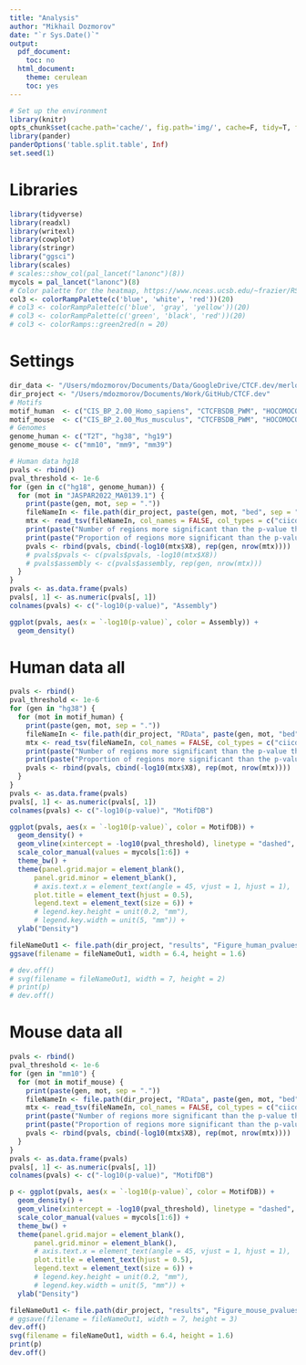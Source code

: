 ```yaml
---
title: "Analysis"
author: "Mikhail Dozmorov"
date: "`r Sys.Date()`"
output:
  pdf_document:
    toc: no
  html_document:
    theme: cerulean
    toc: yes
---
```


```r
# Set up the environment
library(knitr)
opts_chunk$set(cache.path='cache/', fig.path='img/', cache=F, tidy=T, fig.keep='high', echo=F, dpi=100, warnings=F, message=F, comment=NA, warning=F, results='as.is', fig.width = 10, fig.height = 6) #out.width=700, 
library(pander)
panderOptions('table.split.table', Inf)
set.seed(1)
```

# Libraries

```r
library(tidyverse)
library(readxl)
library(writexl)
library(cowplot)
library(stringr)
library("ggsci")
library(scales)
# scales::show_col(pal_lancet("lanonc")(8))
mycols = pal_lancet("lanonc")(8)
# Color palette for the heatmap, https://www.nceas.ucsb.edu/~frazier/RSpatialGuides/colorPaletteCheatsheet.pdf
col3 <- colorRampPalette(c('blue', 'white', 'red'))(20)
# col3 <- colorRampPalette(c('blue', 'gray', 'yellow'))(20)
# col3 <- colorRampPalette(c('green', 'black', 'red'))(20)
# col3 <- colorRamps::green2red(n = 20)

```

# Settings

```r
dir_data <- "/Users/mdozmorov/Documents/Data/GoogleDrive/CTCF.dev/merlot"
dir_project <- "/Users/mdozmorov/Documents/Work/GitHub/CTCF.dev"
# Motifs
motif_human  <- c("CIS_BP_2.00_Homo_sapiens", "CTCFBSDB_PWM", "HOCOMOCOv11_core_HUMAN_mono_meme_format", "JASPAR2022_CORE_vertebrates_non_redundant_v2", "Jolma2013", "SwissRegulon_human_and_mouse")
motif_mouse  <- c("CIS_BP_2.00_Mus_musculus", "CTCFBSDB_PWM", "HOCOMOCOv11_core_MOUSE_mono_meme_format", "JASPAR2022_CORE_vertebrates_non_redundant_v2", "Jolma2013", "SwissRegulon_human_and_mouse")
# Genomes
genome_human <- c("T2T", "hg38", "hg19")
genome_mouse <- c("mm10", "mm9", "mm39")
```

```r
# Human data hg18
pvals <- rbind()
pval_threshold <- 1e-6
for (gen in c("hg18", genome_human)) {
  for (mot in "JASPAR2022_MA0139.1") {
    print(paste(gen, mot, sep = "."))
    fileNameIn <- file.path(dir_project, paste(gen, mot, "bed", sep = "."))
    mtx <- read_tsv(fileNameIn, col_names = FALSE, col_types = c("ciicdciddc"))
    print(paste("Number of regions more significant than the p-value threshold:", round(sum(mtx$X8 < pval_threshold), digits = 5) ))
    print(paste("Proportion of regions more significant than the p-value threshold:", round(sum(mtx$X8 < pval_threshold) / nrow(mtx), digits = 5) ))
    pvals <- rbind(pvals, cbind(-log10(mtx$X8), rep(gen, nrow(mtx))))
    # pvals$pvals <- c(pvals$pvals, -log10(mtx$X8))
    # pvals$assembly <- c(pvals$assembly, rep(gen, nrow(mtx)))
  }
}
pvals <- as.data.frame(pvals)
pvals[, 1] <- as.numeric(pvals[, 1])
colnames(pvals) <- c("-log10(p-value)", "Assembly")

ggplot(pvals, aes(x = `-log10(p-value)`, color = Assembly)) +
  geom_density()
```

# Human data all

```r
pvals <- rbind()
pval_threshold <- 1e-6
for (gen in "hg38") {
  for (mot in motif_human) {
    print(paste(gen, mot, sep = "."))
    fileNameIn <- file.path(dir_project, "RData", paste(gen, mot, "bed", sep = "."))
    mtx <- read_tsv(fileNameIn, col_names = FALSE, col_types = c("ciicdciddc"))
    print(paste("Number of regions more significant than the p-value threshold:", round(sum(mtx$X8 < pval_threshold), digits = 5) ))
    print(paste("Proportion of regions more significant than the p-value threshold:", round(sum(mtx$X8 < pval_threshold) / nrow(mtx), digits = 5) ))
    pvals <- rbind(pvals, cbind(-log10(mtx$X8), rep(mot, nrow(mtx))))
  }
}
pvals <- as.data.frame(pvals)
pvals[, 1] <- as.numeric(pvals[, 1])
colnames(pvals) <- c("-log10(p-value)", "MotifDB")

ggplot(pvals, aes(x = `-log10(p-value)`, color = MotifDB)) +
  geom_density() +
  geom_vline(xintercept = -log10(pval_threshold), linetype = "dashed", color = "black") +
  scale_color_manual(values = mycols[1:6]) +
  theme_bw() +
  theme(panel.grid.major = element_blank(), 
      panel.grid.minor = element_blank(), 
      # axis.text.x = element_text(angle = 45, vjust = 1, hjust = 1),
      plot.title = element_text(hjust = 0.5),
      legend.text = element_text(size = 6)) +
      # legend.key.height = unit(0.2, "mm"),
      # legend.key.width = unit(5, "mm")) +
  ylab("Density")

fileNameOut1 <- file.path(dir_project, "results", "Figure_human_pvalues.svg")
ggsave(filename = fileNameOut1, width = 6.4, height = 1.6)

# dev.off()
# svg(filename = fileNameOut1, width = 7, height = 2)
# print(p)
# dev.off()

```

# Mouse data all

```r
pvals <- rbind()
pval_threshold <- 1e-6
for (gen in "mm10") {
  for (mot in motif_mouse) {
    print(paste(gen, mot, sep = "."))
    fileNameIn <- file.path(dir_project, "RData", paste(gen, mot, "bed", sep = "."))
    mtx <- read_tsv(fileNameIn, col_names = FALSE, col_types = c("ciicdciddc"))
    print(paste("Number of regions more significant than the p-value threshold:", round(sum(mtx$X8 < pval_threshold), digits = 5) ))
    print(paste("Proportion of regions more significant than the p-value threshold:", round(sum(mtx$X8 < pval_threshold) / nrow(mtx), digits = 5) ))
    pvals <- rbind(pvals, cbind(-log10(mtx$X8), rep(mot, nrow(mtx))))
  }
}
pvals <- as.data.frame(pvals)
pvals[, 1] <- as.numeric(pvals[, 1])
colnames(pvals) <- c("-log10(p-value)", "MotifDB")

p <- ggplot(pvals, aes(x = `-log10(p-value)`, color = MotifDB)) +
  geom_density() +
  geom_vline(xintercept = -log10(pval_threshold), linetype = "dashed", color = "red") +
  scale_color_manual(values = mycols[1:6]) +
  theme_bw() +
  theme(panel.grid.major = element_blank(), 
      panel.grid.minor = element_blank(), 
      # axis.text.x = element_text(angle = 45, vjust = 1, hjust = 1),
      plot.title = element_text(hjust = 0.5),
      legend.text = element_text(size = 6)) +
      # legend.key.height = unit(0.2, "mm"),
      # legend.key.width = unit(5, "mm")) +
  ylab("Density")

fileNameOut1 <- file.path(dir_project, "results", "Figure_mouse_pvalues.svg")
# ggsave(filename = fileNameOut1, width = 7, height = 3)
dev.off()
svg(filename = fileNameOut1, width = 6.4, height = 1.6)
print(p)
dev.off()
```
